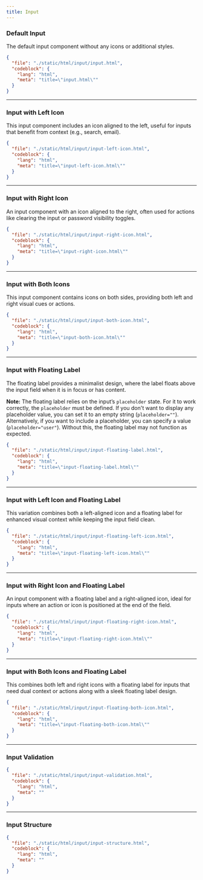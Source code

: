 ```yaml
---
title: Input
---
```


### Default Input

The default input component without any icons or additional styles.

<ComponentPreview src="/input/input" />

```json doc-gen:file
{
  "file": "./static/html/input/input.html",
  "codeblock": {
    "lang": "html",
    "meta": "title=\"input.html\""
  }
}
```

---

### Input with Left Icon

This input component includes an icon aligned to the left, useful for inputs that benefit from context (e.g., search, email).

<ComponentPreview src="/input/input-left-icon" />

```json doc-gen:file
{
  "file": "./static/html/input/input-left-icon.html",
  "codeblock": {
    "lang": "html",
    "meta": "title=\"input-left-icon.html\""
  }
}
```

---

### Input with Right Icon

An input component with an icon aligned to the right, often used for actions like clearing the input or password visibility toggles.

<ComponentPreview src="/input/input-right-icon" />

```json doc-gen:file
{
  "file": "./static/html/input/input-right-icon.html",
  "codeblock": {
    "lang": "html",
    "meta": "title=\"input-right-icon.html\""
  }
}
```

---

### Input with Both Icons

This input component contains icons on both sides, providing both left and right visual cues or actions.

<ComponentPreview src="/input/input-both-icon" />

```json doc-gen:file
{
  "file": "./static/html/input/input-both-icon.html",
  "codeblock": {
    "lang": "html",
    "meta": "title=\"input-both-icon.html\""
  }
}
```

---

### Input with Floating Label

The floating label provides a minimalist design, where the label floats above the input field when it is in focus or has content.

**Note:** The floating label relies on the input’s `placeholder` state. For it to work correctly, the `placeholder` must be defined. If you don't want to display any placeholder value, you can set it to an empty string (`placeholder=""`). Alternatively, if you want to include a placeholder, you can specify a value (`placeholder="user"`). Without this, the floating label may not function as expected.

<ComponentPreview src="/input/input-floating-label" />

```json doc-gen:file
{
  "file": "./static/html/input/input-floating-label.html",
  "codeblock": {
    "lang": "html",
    "meta": "title=\"input-floating-label.html\""
  }
}
```

---

### Input with Left Icon and Floating Label

This variation combines both a left-aligned icon and a floating label for enhanced visual context while keeping the input field clean.

<ComponentPreview src="/input/input-floating-left-icon" />

```json doc-gen:file
{
  "file": "./static/html/input/input-floating-left-icon.html",
  "codeblock": {
    "lang": "html",
    "meta": "title=\"input-floating-left-icon.html\""
  }
}
```

---

### Input with Right Icon and Floating Label

An input component with a floating label and a right-aligned icon, ideal for inputs where an action or icon is positioned at the end of the field.

<ComponentPreview src="/input/input-floating-right-icon" />

```json doc-gen:file
{
  "file": "./static/html/input/input-floating-right-icon.html",
  "codeblock": {
    "lang": "html",
    "meta": "title=\"input-floating-right-icon.html\""
  }
}
```

---

### Input with Both Icons and Floating Label

This combines both left and right icons with a floating label for inputs that need dual context or actions along with a sleek floating label design.

<ComponentPreview src="/input/input-floating-both-icon" />

```json doc-gen:file
{
  "file": "./static/html/input/input-floating-both-icon.html",
  "codeblock": {
    "lang": "html",
    "meta": "title=\"input-floating-both-icon.html\""
  }
}
```

---

### Input Validation

<ComponentPreview src="/input/input-validation" className="flex-col" />

```json doc-gen:file
{
  "file": "./static/html/input/input-validation.html",
  "codeblock": {
    "lang": "html",
    "meta": ""
  }
}
```

---

### Input Structure

```json doc-gen:file
{
  "file": "./static/html/input/input-structure.html",
  "codeblock": {
    "lang": "html",
    "meta": ""
  }
}
```
